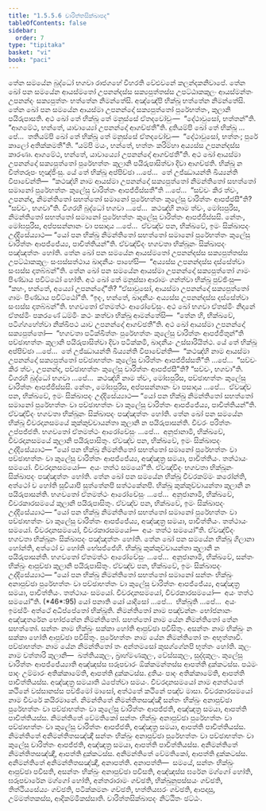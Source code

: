 ```yaml
---
title: "1.5.5.6 චාරිත්තසික්ඛාපද"
tableOfContents: false
sidebar:
  order: 7
type: "tipitaka"
basket: "vi"
book: "paci"
---
```



<DynamicBreadcrumb />

<Division number="294" book="paci">

<Paragraph number="932" book="paci">
තේන සමයේන බුද්ධෝ භගවා රාජගහේ විහරති වේළුවනේ කලන්දකනිවාපේ. තේන ඛෝ පන සමයේන ආයස්මතෝ උපනන්දස්ස සක්‍යපුත්තස්ස උපට්ඨාකකුලං ආයස්මන්තං උපනන්දං සක්‍යපුත්තං භත්තේන නිමන්තේසි. අඤ්ඤේපි භික්ඛූ භත්තේන නිමන්තේසි. තේන ඛෝ පන සමයේන ආයස්මා උපනන්දෝ සක්‍යපුත්තෝ පුරේභත්තං, කුලානි පයිරුපාසති. අථ ඛෝ තේ භික්ඛූ තේ මනුස්සේ ඒතදවෝචුං—  “දේථාවුසෝ, භත්තන්”ති. “ආගමේථ, භන්තේ, යාවාය්‍යෝ උපනන්දෝ ආගච්ඡතී”ති. දුතියම්පි ඛෝ තේ භික්ඛූ …පේ…  තතියම්පි ඛෝ තේ භික්ඛූ තේ මනුස්සේ ඒතදවෝචුං—  “දේථාවුසෝ, භත්තං; පුරේ කාලෝ අතික්කමතී”ති. “යම්පි මයං, භන්තේ, භත්තං කරිම්හා අය්‍යස්ස උපනන්දස්ස කාරණා. ආගමේථ, භන්තේ, යාවාය්‍යෝ උපනන්දෝ ආගච්ඡතී”ති.
</Paragraph>

<Paragraph number="933" book="paci">
අථ ඛෝ ආයස්මා උපනන්දෝ සක්‍යපුත්තෝ පුරේභත්තං කුලානි පයිරුපාසිත්වා දිවා ආගච්ඡති. භික්ඛූ න චිත්තරූපං භුඤ්ජිංසු. යේ තේ භික්ඛූ අප්පිච්ඡා …පේ…  තේ උජ්ඣායන්ති ඛිය්‍යන්ති විපාචේන්ති—  “කථඤ්හි නාම ආයස්මා උපනන්දෝ සක්‍යපුත්තෝ නිමන්තිතෝ සභත්තෝ සමානෝ පුරේභත්තං කුලේසු චාරිත්තං ආපජ්ජිස්සතී”ති …පේ…  “සච්චං කිර ත්වං, උපනන්ද, නිමන්තිතෝ සභත්තෝ සමානෝ පුරේභත්තං කුලේසු චාරිත්තං ආපජ්ජසී”ති? “සච්චං, භගවා”ති. විගරහි බුද්ධෝ භගවා …පේ…  කථඤ්හි නාම ත්වං, මෝඝපුරිස, නිමන්තිතෝ සභත්තෝ සමානෝ පුරේභත්තං කුලේසු චාරිත්තං ආපජ්ජිස්සසි. නේතං, මෝඝපුරිස, අප්පසන්නානං වා පසාදාය …පේ…  ඒවඤ්ච පන, භික්ඛවේ, ඉමං සික්ඛාපදං උද්දිසේය්‍යාථ—
</Paragraph>

<Paragraph number="934" book="paci">
<Emphasis>“යෝ පන භික්ඛු නිමන්තිතෝ සභත්තෝ සමානෝ පුරේභත්තං කුලේසු චාරිත්තං ආපජ්ජේය්‍ය, පාචිත්තියන්”</Emphasis>ති.
</Paragraph>

<Paragraph number="935" book="paci">
ඒවඤ්චිදං භගවතා භික්ඛූනං සික්ඛාපදං පඤ්ඤත්තං හෝති.
</Paragraph>

</Division>
<Division number="295" book="paci">

<Paragraph number="936" book="paci">
තේන ඛෝ පන සමයේන ආයස්මතෝ උපනන්දස්ස සක්‍යපුත්තස්ස උපට්ඨාකකුලං සංඝස්සත්ථාය ඛාදනීයං පාහේසි—  “අය්‍යස්ස උපනන්දස්ස දස්සේත්වා සංඝස්ස දාතබ්බන්”ති. තේන ඛෝ පන සමයේන ආයස්මා උපනන්දෝ සක්‍යපුත්තෝ ගාමං පිණ්ඩාය පවිට්ඨෝ හෝති. අථ ඛෝ තේ මනුස්සා ආරාමං ගන්ත්වා භික්ඛූ පුච්ඡිංසු—  “කහං, භන්තේ, අය්‍යෝ උපනන්දෝ”ති? “ඒසාවුසෝ, ආයස්මා උපනන්දෝ සක්‍යපුත්තෝ ගාමං පිණ්ඩාය පවිට්ඨෝ”ති. “ඉදං, භන්තේ, ඛාදනීයං අය්‍යස්ස උපනන්දස්ස දස්සේත්වා සංඝස්ස දාතබ්බන්”ති. භගවතෝ ඒතමත්ථං ආරෝචේසුං. අථ ඛෝ භගවා ඒතස්මිං නිදානේ ඒතස්මිං පකරණේ ධම්මිං කථං කත්වා භික්ඛූ ආමන්තේසි—  “තේන හි, භික්ඛවේ, පටිග්ගහේත්වා නික්ඛිපථ යාව උපනන්දෝ ආගච්ඡතී”ති.
</Paragraph>

<Paragraph number="937" book="paci">
අථ ඛෝ ආයස්මා උපනන්දෝ සක්‍යපුත්තෝ—  “භගවතා පටික්ඛිත්තං පුරේභත්තං කුලේසු චාරිත්තං ආපජ්ජිතුන්”ති පච්ඡාභත්තං කුලානි පයිරුපාසිත්වා දිවා පටික්කමි, ඛාදනීයං උස්සාරියිත්ථ. යේ තේ භික්ඛූ අප්පිච්ඡා …පේ…  තේ උජ්ඣායන්ති ඛිය්‍යන්ති විපාචේන්ති—  “කථඤ්හි නාම ආයස්මා උපනන්දෝ සක්‍යපුත්තෝ පච්ඡාභත්තං කුලේසු චාරිත්තං ආපජ්ජිස්සතී”ති …පේ…  “සච්චං කිර ත්වං, උපනන්ද, පච්ඡාභත්තං කුලේසු චාරිත්තං ආපජ්ජසී”ති? “සච්චං, භගවා”ති. විගරහි බුද්ධෝ භගවා …පේ…  කථඤ්හි නාම ත්වං, මෝඝපුරිස, පච්ඡාභත්තං කුලේසු චාරිත්තං ආපජ්ජිස්සසි. නේතං, මෝඝපුරිස, අප්පසන්නානං වා පසාදාය …පේ…  ඒවඤ්ච පන, භික්ඛවේ, ඉමං සික්ඛාපදං උද්දිසේය්‍යාථ—
</Paragraph>

<Paragraph number="938" book="paci">
<Emphasis>“යෝ පන භික්ඛු නිමන්තිතෝ සභත්තෝ සමානෝ පුරේභත්තං වා පච්ඡාභත්තං වා කුලේසු චාරිත්තං ආපජ්ජේය්‍ය, පාචිත්තියන්”</Emphasis>ති.
</Paragraph>

<Paragraph number="939" book="paci">
ඒවඤ්චිදං භගවතා භික්ඛූනං සික්ඛාපදං පඤ්ඤත්තං හෝති.
</Paragraph>

</Division>
<Division number="296" book="paci">

<Paragraph number="940" book="paci">
තේන ඛෝ පන සමයේන භික්ඛූ චීවරදානසමයේ කුක්කුච්චායන්තා කුලානි න පයිරුපාසන්ති. චීවරං පරිත්තං උප්පජ්ජති. භගවතෝ ඒතමත්ථං ආරෝචේසුං …පේ…  අනුජානාමි, භික්ඛවේ, චීවරදානසමයේ කුලානි පයිරුපාසිතුං. ඒවඤ්ච පන, භික්ඛවේ, ඉමං සික්ඛාපදං උද්දිසේය්‍යාථ—
</Paragraph>

<Paragraph number="941" book="paci">
<Emphasis>“යෝ පන භික්ඛු නිමන්තිතෝ සභත්තෝ සමානෝ පුරේභත්තං වා පච්ඡාභත්තං වා කුලේසු චාරිත්තං ආපජ්ජේය්‍ය, අඤ්ඤත්‍ර සමයා, පාචිත්තියං. තත්ථායං සමයෝ. චීවරදානසමයෝ—  අයං තත්ථ සමයෝ”</Emphasis>ති.
</Paragraph>

<Paragraph number="942" book="paci">
ඒවඤ්චිදං භගවතා භික්ඛූනං සික්ඛාපදං පඤ්ඤත්තං හෝති.
</Paragraph>

</Division>
<Division number="297" book="paci">

<Paragraph number="943" book="paci">
තේන ඛෝ පන සමයේන භික්ඛූ චීවරකම්මං කරෝන්ති, අත්ථෝ ච හෝති සූචියාපි සුත්තේනපි සත්ථකේනපි. භික්ඛූ කුක්කුච්චායන්තා කුලානි න පයිරුපාසන්ති. භගවතෝ ඒතමත්ථං ආරෝචේසුං …පේ…  අනුජානාමි, භික්ඛවේ, චීවරකාරසමයේ කුලානි පයිරුපාසිතුං. ඒවඤ්ච පන, භික්ඛවේ, ඉමං සික්ඛාපදං උද්දිසේය්‍යාථ—
</Paragraph>

<Paragraph number="944" book="paci">
<Emphasis>“යෝ පන භික්ඛු නිමන්තිතෝ සභත්තෝ සමානෝ පුරේභත්තං වා පච්ඡාභත්තං වා කුලේසු චාරිත්තං ආපජ්ජේය්‍ය, අඤ්ඤත්‍ර සමයා, පාචිත්තියං</Emphasis>. <Emphasis>තත්ථායං සමයෝ. චීවරදානසමයෝ, චීවරකාරසමයෝ—  අයං තත්ථ සමයෝ”</Emphasis>ති.
</Paragraph>

<Paragraph number="945" book="paci">
ඒවඤ්චිදං භගවතා භික්ඛූනං සික්ඛාපදං පඤ්ඤත්තං හෝති.
</Paragraph>

</Division>
<Division number="298" book="paci">

<Paragraph number="946" book="paci">
තේන ඛෝ පන සමයේන භික්ඛූ ගිලානා හෝන්ති, අත්ථෝ ච හෝති භේසජ්ජේහි. භික්ඛූ කුක්කුච්චායන්තා කුලානි න පයිරුපාසන්ති. භගවතෝ ඒතමත්ථං ආරෝචේසුං …පේ…  අනුජානාමි, භික්ඛවේ, සන්තං භික්ඛුං ආපුච්ඡා කුලානි පයිරුපාසිතුං. ඒවඤ්ච පන, භික්ඛවේ, ඉමං සික්ඛාපදං උද්දිසේය්‍යාථ—
</Paragraph>

</Division>
<Division number="299" book="paci">

<Paragraph number="947" book="paci">
<Emphasis>“යෝ පන භික්ඛු නිමන්තිතෝ සභත්තෝ සමානෝ සන්තං භික්ඛුං අනාපුච්ඡා පුරේභත්තං වා පච්ඡාභත්තං වා කුලේසු චාරිත්තං ආපජ්ජේය්‍ය, අඤ්ඤත්‍ර සමයා, පාචිත්තියං. තත්ථායං සමයෝ. චීවරදානසමයෝ, චීවරකාරසමයෝ—  අයං තත්ථ සමයෝ”</Emphasis>ති. (*46*:<Emphasis>95</Emphasis>)
</Paragraph>

</Division>
<Division number="300" book="paci">

<Paragraph number="948" book="paci">
<Emphasis>යෝ පනා</Emphasis>ති යෝ යාදිසෝ …පේ…  <Emphasis>භික්ඛූ</Emphasis>ති …පේ…  අයං ඉමස්මිං අත්ථේ අධිප්පේතෝ භික්ඛූති.
</Paragraph>

<Paragraph number="949" book="paci">
<Emphasis>නිමන්තිතෝ</Emphasis> නාම පඤ්චන්නං භෝජනානං අඤ්ඤතරේන භෝජනේන නිමන්තිතෝ.
</Paragraph>

<Paragraph number="950" book="paci">
<Emphasis>සභත්තෝ</Emphasis> නාම යේන නිමන්තිතෝ තේන සභත්තෝ.
</Paragraph>

<Paragraph number="951" book="paci">
<Emphasis>සන්තං</Emphasis> නාම භික්ඛුං සක්කා හෝති ආපුච්ඡා පවිසිතුං.
</Paragraph>

<Paragraph number="952" book="paci">
<Emphasis>අසන්තං</Emphasis> නාම භික්ඛුං න සක්කා හෝති ආපුච්ඡා පවිසිතුං.
</Paragraph>

<Paragraph number="953" book="paci">
<Emphasis>පුරේභත්තං</Emphasis> නාම යේන නිමන්තිතෝ තං අභුත්තාවී.
</Paragraph>

<Paragraph number="954" book="paci">
<Emphasis>පච්ඡාභත්තං</Emphasis> නාම යේන නිමන්තිතෝ තං අන්තමසෝ කුසග්ගේනපි භුත්තං හෝති.
</Paragraph>

<Paragraph number="955" book="paci">
<Emphasis>කුලං</Emphasis> නාම චත්තාරි කුලානි—  ඛත්තියකුලං, බ්‍රාහ්මණකුලං, වේස්සකුලං, සුද්දකුලං.
</Paragraph>

<Paragraph number="956" book="paci">
<Emphasis>කුලේසු චාරිත්තං ආපජ්ජේය්‍යා</Emphasis>ති අඤ්ඤස්ස ඝරූපචාරං ඕක්කමන්තස්ස ආපත්ති දුක්කටස්ස. පඨමං පාදං උම්මාරං අතික්කාමේති, ආපත්ති දුක්කටස්ස. දුතියං පාදං අතික්කාමේති, ආපත්ති පාචිත්තියස්ස.
</Paragraph>

<Paragraph number="957" book="paci">
<Emphasis>අඤ්ඤත්‍ර සමයා</Emphasis>ති ඨපේත්වා සමයං.
</Paragraph>

<Paragraph number="958" book="paci">
<Emphasis>චීවරදානසමයෝ</Emphasis> නාම අනත්ථතේ කථිනේ වස්සානස්ස පච්ඡිමෝ මාසෝ, අත්ථතේ කථිනේ පඤ්ච මාසා.
</Paragraph>

<Paragraph number="959" book="paci">
<Emphasis>චීවරකාරසමයෝ</Emphasis> නාම චීවරේ කයිරමානේ.
</Paragraph>

</Division>
<Division number="301" book="paci">

<Paragraph number="960" book="paci">
නිමන්තිතේ නිමන්තිතසඤ්ඤී සන්තං භික්ඛුං අනාපුච්ඡා පුරේභත්තං වා පච්ඡාභත්තං වා කුලේසු චාරිත්තං ආපජ්ජති, අඤ්ඤත්‍ර සමයා, ආපත්ති පාචිත්තියස්ස. නිමන්තිතේ වේමතිකෝ සන්තං භික්ඛුං අනාපුච්ඡා පුරේභත්තං වා පච්ඡාභත්තං වා කුලේසු චාරිත්තං ආපජ්ජති, අඤ්ඤත්‍ර සමයා, ආපත්ති පාචිත්තියස්ස. නිමන්තිතේ අනිමන්තිතසඤ්ඤී සන්තං භික්ඛුං අනාපුච්ඡා පුරේභත්තං වා පච්ඡාභත්තං වා කුලේසු චාරිත්තං ආපජ්ජති, අඤ්ඤත්‍ර සමයා, ආපත්ති පාචිත්තියස්ස.
</Paragraph>

<Paragraph number="961" book="paci">
අනිමන්තිතේ නිමන්තිතසඤ්ඤී, ආපත්ති දුක්කටස්ස. අනිමන්තිතේ වේමතිකෝ, ආපත්ති දුක්කටස්ස. අනිමන්තිතේ අනිමන්තිතසඤ්ඤී, අනාපත්ති.
</Paragraph>

</Division>
<Division number="302" book="paci">

<Paragraph number="962" book="paci">
අනාපත්ති—  සමයේ, සන්තං භික්ඛුං ආපුච්ඡා පවිසති, අසන්තං භික්ඛුං අනාපුච්ඡා පවිසති, අඤ්ඤස්ස ඝරේන මග්ගෝ හෝති, ඝරූපචාරේන මග්ගෝ හෝති, අන්තරාරාමං ගච්ඡති, භික්ඛුනුපස්සයං ගච්ඡති, තිත්ථියසේය්‍යං ගච්ඡති, පටික්කමනං ගච්ඡති, භත්තියඝරං ගච්ඡති, ආපදාසු, උම්මත්තකස්ස, ආදිකම්මිකස්සාති.

</Paragraph>
</Division>

<Paragraph number="963" type="center" book="paci">
චාරිත්තසික්ඛාපදං නිට්ඨිතං ඡට්ඨං.
</Paragraph>